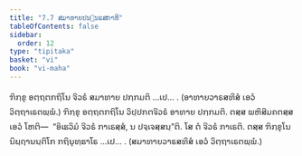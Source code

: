 ```yaml
---
title: "7.7 ສມາທາຍປນ຺ນຣສກາທິ"
tableOfContents: false
sidebar:
  order: 12
type: "tipitaka"
basket: "vi"
book: "vi-maha"
---
```



<DynamicBreadcrumb />

<Division number="316" book="vi-maha">

<Paragraph number="1446" book="vi-maha">
ຠິກ຺ຂຸ ອຕ຺ຖຕກຖິໂນ ຈີວຣໍ ສມາທາຍ ປກ຺ກມຕິ …ເປ… .

</Paragraph>
</Division>

<Paragraph number="1447" type="center" book="vi-maha">
(ອາທາຍວາຣສທິສໍ ເອວໍ ວິຕ຺ຖາເຣຕພ຺ພໍ.)


</Paragraph>

<Paragraph number="1448" book="vi-maha">
ຠິກ຺ຂຸ ອຕ຺ຖຕກຖິໂນ ວິປ຺ປກຕຈີວຣໍ ອາທາຍ ປກ຺ກມຕິ. ຕສ຺ສ ພຫິສີມຄຕສ຺ສ ເອວໍ ໂຫຕິ—  “ອິເຘວິມໍ ຈີວຣໍ ກາເຣສ຺ສໍ, ນ ປຈ຺ເຈສ຺ສນ຺”ຕິ. ໂສ ຕໍ ຈີວຣໍ ກາເຣຕິ. ຕສ຺ສ ຠິກ຺ຂຸໂນ ນິຏ຺ຐານນ຺ຕິໂກ ກຖິນຸທ຺ຘາໂຣ …ເປ… .

</Paragraph>

<Paragraph number="1449" type="center" book="vi-maha">
(ສມາທາຍວາຣສທິສໍ ເອວໍ ວິຕ຺ຖາເຣຕພ຺ພໍ.)
</Paragraph>